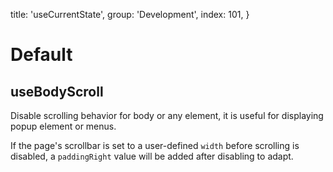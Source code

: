 
  title: 'useCurrentState',
  group: 'Development',
  index: 101,
}

# Default
## useBodyScroll

Disable scrolling behavior for body or any element, it is useful for displaying popup element or menus.

If the page's scrollbar is set to a user-defined `width` before scrolling is disabled, a `paddingRight` value will be added after disabling to adapt.

